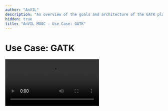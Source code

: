 ```yaml
---
author: "AnVIL"
description: "An overview of the goals and architecture of the GATK platform and how GATK can be used in AnVIL."
hidden: true
title: "AnVIL MOOC - Use Case: GATK"
---
```


# Use Case: GATK

<Video src="https://www.youtube.com/embed/JQPX0vdIQ50" title="Use case: GATK" />

## Objectives

- Help you understand the goal of GATK.
- Help you gain familiarity with the architecture of GATK.
- Show how AnVIL can accelerate working with GATK tools.

## Slides

The slides for this tutorial are located [here](https://docs.google.com/presentation/d/1eMX835H_OpfBSqI_RvA6KcDVuzrxfhocVibA_kqgPZg).
